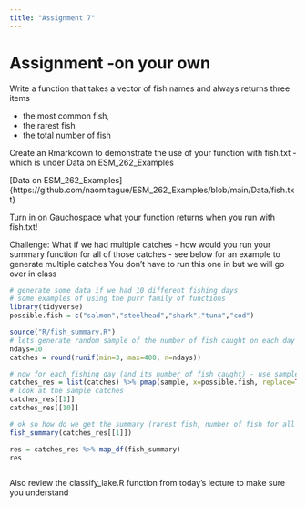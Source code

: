 ```yaml
---
title: "Assignment 7"
---
```


# Assignment -on your own

Write a function that takes a vector of fish names and always returns three items

* the most common fish, 
* the rarest fish
* the total number of fish

Create an Rmarkdown to demonstrate the use of your function with fish.txt - which
is under Data on ESM_262_Examples

[Data on ESM_262_Examples]{https://github.com/naomitague/ESM_262_Examples/blob/main/Data/fish.txt}


Turn in on Gauchospace what your function returns when you run with fish.txt!

Challenge: What if we had multiple catches - how would you run your summary function for all of those catches - see below for an example to generate multiple catches
You don't have to run this one in but we will go over in class

```r
# generate some data if we had 10 different fishing days
# some examples of using the purr family of functions
library(tidyverse)
possible.fish = c("salmon","steelhead","shark","tuna","cod")

source("R/fish_summary.R")
# lets generate random sample of the number of fish caught on each day
ndays=10
catches = round(runif(min=3, max=400, n=ndays))

# now for each fishing day (and its number of fish caught) - use sample to genreate the fish
catches_res = list(catches) %>% pmap(sample, x=possible.fish, replace=TRUE)
# look at the sample catches
catches_res[[1]]
catches_res[[10]]

# ok so how do we get the summary (rarest fish, number of fish for all catches in catch_res)?
fish_summary(catches_res[[1]])

res = catches_res %>% map_df(fish_summary)
res



```


Also review the classify_lake.R function from today's lecture to make sure you understand

